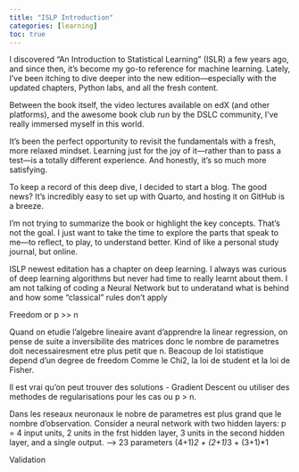 ```yaml
---
title: "ISLP Introduction"
categories: [learning]
toc: true
---
```


I discovered “An Introduction to Statistical Learning” (ISLR) a few years ago, and since then, it’s become my go-to reference for machine learning. Lately, I’ve been itching to dive deeper into the new edition—especially with the updated chapters, Python labs, and all the fresh content.

Between the book itself, the video lectures available on edX (and other platforms), and the awesome book club run by the DSLC community, I’ve really immersed myself in this world.

It’s been the perfect opportunity to revisit the fundamentals with a fresh, more relaxed mindset. Learning just for the joy of it—rather than to pass a test—is a totally different experience. And honestly, it’s so much more satisfying.

To keep a record of this deep dive, I decided to start a blog. The good news? It’s incredibly easy to set up with Quarto, and hosting it on GitHub is a breeze.

I’m not trying to summarize the book or highlight the key concepts. That’s not the goal. I just want to take the time to explore the parts that speak to me—to reflect, to play, to understand better. Kind of like a personal study journal, but online.

ISLP newest editation has a chapter on deep learning.
I always was curious of deep learning algorithms but never had time to really learnt about them.
I am not talking of coding a Neural Network but to underatand what is behind and how some "classical" rules don't apply

Freedom or p >> n

Quand on etudie l'algebre lineaire avant d'apprendre la linear regression, on pense de suite a inversibilite des matrices donc le nombre de parametres doit necessairesment etre plus petit que n. Beacoup de loi statistique depend d'un degree de freedom Comme le Chi2, la loi de student et la loi de Fisher.

Il est vrai qu'on peut trouver des solutions - Gradient Descent ou utiliser des methodes de regularisations pour les cas ou p > n.

Dans les reseaux neuronaux le nobre de parametres est plus grand que le nombre d'observation.
Consider a neural network with two hidden layers: p = 4 input units,
2 units in the frst hidden layer, 3 units in the second hidden layer,
and a single output. --> 23 parameters
(4+1)*2 + (2+1)*3 + (3+1)*1


Validation


